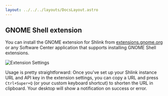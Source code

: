 ```yaml
---
layout: ../../../layouts/DocsLayout.astro
---
```


## GNOME Shell extension

You can install the GNOME extension for Shlink from [extensions.gnome.org](https://extensions.gnome.org/extension/3282/shlink-url-shortener/)
or any Software Center application that supports installing GNOME Shell extensions.

![Extension Settings](/images/integrations/gnome-shell-extension-settings.png)

Usage is pretty straightforward: Once you've set up your Shlink instance URL and API key in the extension settings,
you can copy a URL and press `Ctrl+Super+Q` (or your custom keyboard shortcut) to shorten the URL in clipboard.
Your desktop will show a notification on success or error.
